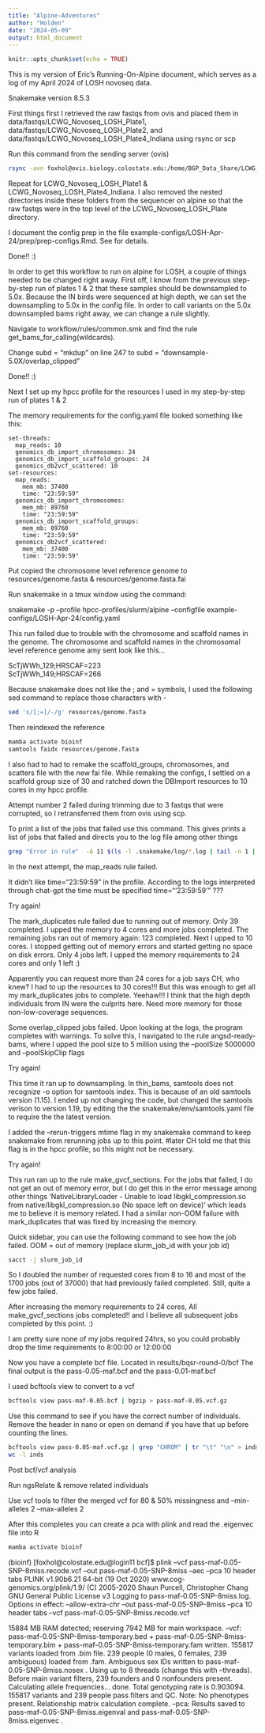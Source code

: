 ```yaml
---
title: "Alpine-Adventures"
author: "Holden"
date: "2024-05-09"
output: html_document
---
```


```r
knitr::opts_chunk$set(echo = TRUE)
```

This is my version of Eric's Running-On-Alpine document, which serves as a log of my April 2024 of LOSH novoseq data.

Snakemake version 8.5.3

First things first I retrieved the raw fastqs from ovis and placed them in data/fastqs/LCWG_Novoseq_LOSH_Plate1, data/fastqs/LCWG_Novoseq_LOSH_Plate2, and data/fastqs/LCWG_Novoseq_LOSH_Plate4_Indiana using rsync or scp

Run this command from the sending server (ovis)
```sh
rsync -avn foxhol@ovis.biology.colostate.edu:/home/BGP_Data_Share/LCWG_raw_data/LOSH/LCWG_Novoseq_LOSH_Plate1 foxhol@colostate.edu@login.rc.colorado.edu:/scratch/alpine/foxhol@colostate.edu/LOSH/mega-non-model-wgs-snakeflow/data/fastqs
```
Repeat for LCWG_Novoseq_LOSH_Plate1 & LCWG_Novoseq_LOSH_Plate4_Indiana. I also removed the nested directories inside these folders from the sequencer on alpine so that the raw fastqs were in the top level of the LCWG_Novoseq_LOSH_Plate directory.

I document the config prep in the file example-configs/LOSH-Apr-24/prep/prep-configs.Rmd. See for details.

Done!! :)

In order to get this workflow to run on alpine for LOSH, a couple of things needed to be changed right away. First off, I know from the previous step-by-step run of plates 1 & 2 that these samples should be downsampled to 5.0x. Because the IN birds were sequenced at high depth, we can set the downsampling to 5.0x in the config file. In order to call variants on the 5.0x downsampled bams right away, we can change a rule slightly.

Navigate to workflow/rules/common.smk and find the rule get_bams_for_calling(wildcards).

Change subd = "mkdup" on line 247 to subd = "downsample-5.0X/overlap_clipped" 

Done!! :)

Next I set up my hpcc profile for the resources I used in my step-by-step run of plates 1 & 2

The memory requirements for the config.yaml file looked something like this:
```
set-threads:
  map_reads: 10
  genomics_db_import_chromosomes: 24
  genomics_db_import_scaffold_groups: 24
  genomics_db2vcf_scattered: 10
set-resources:
  map_reads:
    mem_mb: 37400
    time: "23:59:59"
  genomics_db_import_chromosomes:
    mem_mb: 89760
    time: "23:59:59"
  genomics_db_import_scaffold_groups:
    mem_mb: 89760
    time: "23:59:59"
  genomics_db2vcf_scattered:
    mem_mb: 37400
    time: "23:59:59"
```

Put copied the chromosome level reference genome to resources/genome.fasta & resources/genome.fasta.fai

Run snakemake in a tmux window using the command:

snakemake -p --profile hpcc-profiles/slurm/alpine --configfile example-configs/LOSH-Apr-24/config.yaml

This run failed due to trouble with the chromosome and scaffold names in the genome. The chromosome and scaffold names in the chromosomal level reference genome amy sent look like this...

ScTjWWh_129;HRSCAF=223	
ScTjWWh_149;HRSCAF=266

Because snakemake does not like the ; and = symbols, I used the following sed command to replace those characters with -
```sh
sed 's/[;=]/-/g' resources/genome.fasta
```

Then reindexed the reference
```sh
mamba activate bioinf
samtools faidx resources/genome.fasta
```
I also had to had to remake the scaffold_groups, chromosomes, and scatters file with the new fai file. While remaking the configs, I settled on a scaffold group size of 30 and ratched down the DBImport resources to 10 cores in my hpcc profile.

Attempt number 2 failed during trimming due to 3 fastqs that were corrupted, so I retransferred them from ovis using scp.

To print a list of the jobs that failed use this command. This gives prints a list of jobs that failed and directs you to the log file among other things
```sh
grep "Error in rule"  -A 11 $(ls -l .snakemake/log/*.log | tail -n 1 | awk '{print $NF}')
```

In the next attempt, the map_reads rule failed. 

It didn't like time="23:59:59" in the profile. According to the logs interpreted through chat-gpt the time must be specified time="'23:59:59'" ???

Try again!

The mark_duplicates rule failed due to running out of memory. Only 39 completed. I upped the memory to 4 cores and more jobs completed. The remaining jobs ran out of memory again: 123 completed. Next I upped to 10 cores. I stopped getting out of memory errors and started getting no space on disk errors. Only 4 jobs left. I upped the memory requirements to 24 cores and only 1 left :)

Apparently you can request more than 24 cores for a job says CH, who knew? I had to up the resources to 30 cores!!! But this was enough to get all my mark_duplicates jobs to complete. Yeehaw!!! I think that the high depth individuals from IN were the culprits here. Need more memory for those non-low-coverage sequences.

Some overlap_clipped jobs failed. Upon looking at the logs, the program completes with warnings. To solve this, I navigated to the rule angsd-ready-bams, where I upped the pool size to 5 million using the --poolSize 5000000 and --poolSkipClip flags

Try again!

This time it ran up to downsampling. In thin_bams, samtools does not recognize -o option for samtools index. This is because of an old samtools version (1.15). I ended up not changing the code, but changed the samtools verison to version 1.19, by editing the the snakemake/env/samtools.yaml file to require the the latest version.

I added the --rerun-triggers mtime flag in my snakemake command to keep snakemake from rerunning jobs up to this point. #later CH told me that this flag is in the hpcc profile, so this might not be necessary.

Try again!

This run ran up to the rule make_gvcf_sections. For the jobs that failed, I do not get an out of memory error, but I do get this in the error message among other things 'NativeLibraryLoader - Unable to load libgkl_compression.so from native/libgkl_compression.so (No space left on device)' which leads me to believe it is memory related. I had a similar non-OOM failure with mark_duplicates that was fixed by increasing the memory.

Quick sidebar, you can use the following command to see how the job failed. OOM = out of memory (replace slurm_job_id with your job id)
```sh
sacct -j slurm_job_id
```

So I doubled the number of requested cores from 8 to 16 and most of the 1700 jobs (out of 37000) that had previously failed completed. Still, quite a few jobs failed. 

After increasing the memory requirements to 24 cores, All make_gvcf_sections jobs completed!! and I believe all subsequent jobs completed by this point. :)


I am pretty sure none of my jobs required 24hrs, so you could probably drop the time requirements to 8:00:00 or 12:00:00


Now you have a complete bcf file. Located in results/bqsr-round-0/bcf The final output is the pass-0.05-maf.bcf and the pass-0.01-maf.bcf

I used bcftools view to convert to a vcf
```sh
bcftools view pass-maf-0.05.bcf | bgzip > pass-maf-0.05.vcf.gz
```
Use this command to see if you have the correct number of individuals. Remove the header in nano or open on demand if you have that up before counting the lines.
```sh
bcftools view pass-0.05-maf.vcf.gz | grep "CHROM" | tr "\t" "\n" > inds
wc -l inds
```
Post bcf/vcf analysis

Run ngsRelate & remove related individuals

Use vcf tools to filter the merged vcf for 80 & 50% missingness and --min-alleles 2 --max-alleles 2

After this completes you can create a pca with plink and read the .eigenvec file into R
```sh
mamba activate bioinf
```
(bioinf) [foxhol@colostate.edu@login11 bcf]$ plink --vcf pass-maf-0.05-SNP-8miss.recode.vcf --out pass-maf-0.05-SNP-8miss --aec --pca 10 header tabs
PLINK v1.90b6.21 64-bit (19 Oct 2020)          www.cog-genomics.org/plink/1.9/
(C) 2005-2020 Shaun Purcell, Christopher Chang   GNU General Public License v3
Logging to pass-maf-0.05-SNP-8miss.log.
Options in effect:
  --allow-extra-chr
  --out pass-maf-0.05-SNP-8miss
  --pca 10 header tabs
  --vcf pass-maf-0.05-SNP-8miss.recode.vcf

15884 MB RAM detected; reserving 7942 MB for main workspace.
--vcf: pass-maf-0.05-SNP-8miss-temporary.bed +
pass-maf-0.05-SNP-8miss-temporary.bim + pass-maf-0.05-SNP-8miss-temporary.fam
written.
155817 variants loaded from .bim file.
239 people (0 males, 0 females, 239 ambiguous) loaded from .fam.
Ambiguous sex IDs written to pass-maf-0.05-SNP-8miss.nosex .
Using up to 8 threads (change this with --threads).
Before main variant filters, 239 founders and 0 nonfounders present.
Calculating allele frequencies... done.
Total genotyping rate is 0.903094.
155817 variants and 239 people pass filters and QC.
Note: No phenotypes present.
Relationship matrix calculation complete.
--pca: Results saved to pass-maf-0.05-SNP-8miss.eigenval and
pass-maf-0.05-SNP-8miss.eigenvec .

